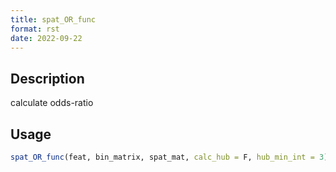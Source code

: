 ```yaml
--- 
title: spat_OR_func 
format: rst 
date: 2022-09-22 
--- 
```


## Description

calculate odds-ratio


## Usage

```r
spat_OR_func(feat, bin_matrix, spat_mat, calc_hub = F, hub_min_int = 3)
```


